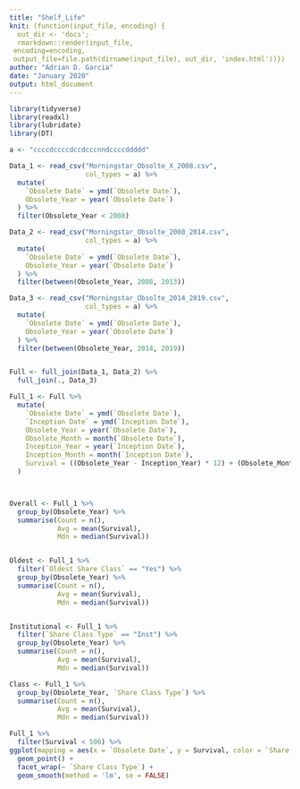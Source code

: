```yaml
---
title: "Shelf_Life"
knit: (function(input_file, encoding) {
  out_dir <- 'docs';
  rmarkdown::render(input_file,
 encoding=encoding,
 output_file=file.path(dirname(input_file), out_dir, 'index.html'))})
author: "Adrian D. Garcia"
date: "January 2020"
output: html_document
---
```


```r
library(tidyverse)
library(readxl)
library(lubridate)
library(DT)
```

```r

a <- "ccccdccccdccdcccnndccccddddd"

Data_1 <- read_csv("Morningstar_Obsolte_X_2008.csv",
                   col_types = a) %>%
  mutate(
    `Obsolete Date` = ymd(`Obsolete Date`),
    Obsolete_Year = year(`Obsolete Date`)
  ) %>%
  filter(Obsolete_Year < 2008)

Data_2 <- read_csv("Morningstar_Obsolte_2008_2014.csv",
                   col_types = a) %>%
  mutate(
    `Obsolete Date` = ymd(`Obsolete Date`),
    Obsolete_Year = year(`Obsolete Date`)
  ) %>%
  filter(between(Obsolete_Year, 2008, 2013))

Data_3 <- read_csv("Morningstar_Obsolte_2014_2019.csv",
                   col_types = a) %>%
  mutate(
    `Obsolete Date` = ymd(`Obsolete Date`),
    Obsolete_Year = year(`Obsolete Date`)
  ) %>%
  filter(between(Obsolete_Year, 2014, 2019))


Full <- full_join(Data_1, Data_2) %>%
  full_join(., Data_3)


```


```r

Full_1 <- Full %>% 
  mutate(
    `Obsolete Date` = ymd(`Obsolete Date`),
    `Inception Date` = ymd(`Inception Date`),
    Obsolete_Year = year(`Obsolete Date`),
    Obsolete_Month = month(`Obsolete Date`),
    Inception_Year = year(`Inception Date`),
    Inception_Month = month(`Inception Date`),
    Survival = ((Obsolete_Year - Inception_Year) * 12) + (Obsolete_Month - Inception_Month)
  )



Overall <- Full_1 %>% 
  group_by(Obsolete_Year) %>% 
  summarise(Count = n(),
            Avg = mean(Survival),
            Mdn = median(Survival))


Oldest <- Full_1 %>% 
  filter(`Oldest Share Class` == "Yes") %>% 
  group_by(Obsolete_Year) %>% 
  summarise(Count = n(),
            Avg = mean(Survival),
            Mdn = median(Survival))


Institutional <- Full_1 %>% 
  filter(`Share Class Type` == "Inst") %>% 
  group_by(Obsolete_Year) %>% 
  summarise(Count = n(),
            Avg = mean(Survival),
            Mdn = median(Survival))

Class <- Full_1 %>% 
  group_by(Obsolete_Year, `Share Class Type`) %>% 
  summarise(Count = n(),
            Avg = mean(Survival),
            Mdn = median(Survival))

```


```r
Full_1 %>% 
  filter(Survival < 500) %>% 
ggplot(mapping = aes(x = `Obsolete Date`, y = Survival, color = `Share Class Type`)) + 
  geom_point() +
  facet_wrap(~ `Share Class Type`) +
  geom_smooth(method = 'lm', se = FALSE)
```
